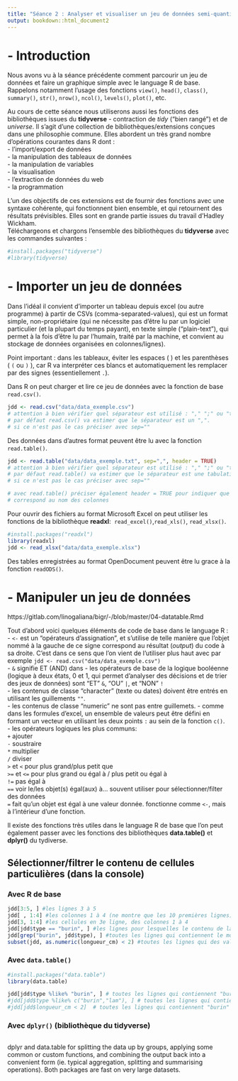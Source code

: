 ```yaml
---
title: "Séance 2 : Analyser et visualiser un jeu de données semi-quantitatif"
output: bookdown::html_document2
---
```


# - Introduction
Nous avons vu à la séance précédente comment parcourir un jeu de données et faire un graphique simple avec le language R de base.\
Rappelons notamment l'usage des fonctions `view()`, `head()`, `class()`, `summary()`, `str()`, `nrow()`, `ncol()`, `levels()`, `plot()`, etc.\

Au cours de cette séance nous utiliserons aussi les fonctions des bibliothèques issues du **tidyverse** - contraction de *tidy* (“bien rangé”) et de *universe*. Il s’agit d’une collection de bibliothèques/extensions conçues dans une philosophie commune. Elles abordent un très grand nombre d’opérations courantes dans R dont :\
- l'import/export de données\
- la manipulation des tableaux de données\
- la manipulation de variables\
- la visualisation\
- l'extraction de données du web\
- la programmation\

L'un des objectifs de ces extensions est de fournir des fonctions avec une syntaxe cohérente, qui fonctionnent bien ensemble, et qui retournent des résultats prévisibles. Elles sont en grande partie issues du travail d’Hadley Wickham.\
Téléchargeons et chargons l'ensemble des bibliothèques du **tidyverse** avec les commandes suivantes :
```r
#install.packages("tidyverse")
#library(tidyverse)
```

# - Importer un jeu de données
Dans l'idéal il convient d'importer un tableau depuis excel (ou autre programme) à partir de CSVs (comma-separated-values), qui est un format simple, non-propriétaire (qui ne nécessite pas d'être lu par un logiciel particulier (et la plupart du temps payant), en texte simple ("plain-text"), qui permet à la fois d'être lu par l'humain, traité par la machine, et convient au stockage de données organisées en colonnes/lignes).\

Point important : dans les tableaux, éviter les espaces ( ` ` ) et les parenthèses ( `(` ou `)` ), car R va interpréter ces blancs et automatiquement les remplacer par des signes (essentiellement `.`).

Dans R on peut charger et lire ce jeu de données avec la fonction de base `read.csv()`. 
```r
jdd <- read.csv("data/data_exemple.csv") 
# attention à bien vérifier quel séparateur est utilisé : "," ";" ou "tab"
# par défaut read.csv() va estimer que le séparateur est un ",".
# si ce n'est pas le cas préciser avec sep=""
```

Des données dans d'autres format peuvent être lu avec la fonction `read.table()`.
```r
jdd <- read.table("data/data_exemple.txt", sep=",", header = TRUE)
# attention à bien vérifier quel séparateur est utilisé : "," ";" ou "tab"
# par défaut read.table() va estimer que le séparateur est une tabulation.
# si ce n'est pas le cas préciser avec sep=""

# avec read.table() préciser également header = TRUE pour indiquer que la première ligne
# correspond au nom des colonnes
```

Pour ouvrir des fichiers au format Microsoft Excel on peut utiliser les fonctions de la bibliothèque **readxl**:\  `read_excel()`,`read_xls()`, `read_xlsx()`.
```r
#install.packages("readxl")
library(readxl)
jdd <- read_xlsx("data/data_exemple.xlsx")
```
Des tables enregistrées au format OpenDocument peuvent être lu grace à la fonction `readODS()`.


# - Manipuler un jeu de données
https://gitlab.com/linogaliana/bigr/-/blob/master/04-datatable.Rmd

Tout d'abord voici quelques éléments de code de base dans le language R :\
- `<-` est un "opérateurs d’assignation", et s'utilise de telle manière que l'objet nommé à la gauche de ce signe correspond au résultat (*output*) du code à sa droite. C'est dans ce sens que l'on vient de l'utiliser plus haut avec par exemple `jdd <- read.csv("data/data_exemple.csv")`\
- `&` signifie ET (AND) dans 
- les opérateurs de base de la logique booléenne (logique à deux états, 0 et 1, qui permet d'analyser des décisions et de trier des jeux de données) sont "ET" `&`, "OU" `|`, et "NON" `!`\
- les contenus de classe "character" (texte ou dates) doivent être entrés en utilisant les guillements `""`.\
- les contenus de classe "numeric" ne sont pas entre guillemets.
- comme dans les formules d'excel, un ensemble de valeurs peut être défini en formant un vecteur en utilisant les deux points `:` au sein de la fonction `c()`.\
- les opérateurs logiques les plus communs:\
`+` ajouter\
`-` soustraire\
`*` multiplier\
`/` diviser\
`>` et `<` pour plus grand/plus petit que\
`>=` et `<=` pour plus grand ou égal à / plus petit ou égal à\
`!=` pas égal à\
`==` voir le/les objet(s) égal(aux) à... souvent utiliser pour sélectionner/filter des données\
`=` fait qu'un objet est égal à une valeur donnée. fonctionne comme `<-`, mais à l'intérieur d'une fonction.

Il existe des fonctions très utiles dans le language R de base que l'on peut également passer avec les fonctions des bibliothèques **data.table()** et **dplyr()** du tydiverse.\

## Sélectionner/filtrer le contenu de cellules particulières (dans la console)
### Avec R de base
```r
jdd[3:5, ] #les lignes 3 à 5
jdd[ , 1:4] #les colonnes 1 à 4 (ne montre que les 10 premières lignes)
jdd[3, 1:4] #les cellules en 3e ligne, des colonnes 1 à 4
jdd[jdd$type == "burin", ] #les lignes pour lesquelles le contenu de la colonne "type" correspond exactement à "burin"
jdd[grep("burin", jdd$type), ] #toutes les lignes qui contiennent le mot "burin" dans la colonne "type"
subset(jdd, as.numeric(longueur_cm) < 2) #toutes les lignes qui des valeurs de longueur_cm inférieures à 2

```

### Avec `data.table()`
```r
#install.packages("data.table")
library(data.table)
```
```r
jdd[jdd$type %like% "burin", ] # toutes les lignes qui contiennent "burin" dans la colonne "type"
#jdd[jdd$type %like% c("burin","lam"), ] # toutes les lignes qui contiennent "burin" ou "lam" dans la colonne "type"
#jdd[jdd$longueur_cm < 2]  # toutes les lignes qui contiennent "burin" dans la colonne "type"

```

### Avec `dplyr()` (bibliothèque du tidyverse)
```r

```

dplyr and data.table for splitting the data up by groups, applying some common or custom functions, and combining the output back into a convenient form (ie. typical aggregation, splitting and summarising operations). Both packages are fast on very large datasets.

